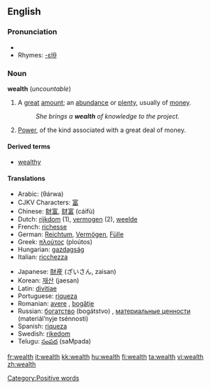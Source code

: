 ==English==

===Pronunciation===
*{{audio|en-us-wealth.ogg|Audio (US)}}
*Rhymes: [[Rhymes:English:-ɛlθ|-ɛlθ]]

===Noun===
'''wealth''' (''uncountable'')

# A [[great]] [[amount]]; an [[abundance]] or [[plenty]], usually of [[money]].
#: ''She brings a '''wealth''' of knowledge to the project.''
# [[power|Power]], of the kind associated with a great deal of money.

====Derived terms====
*[[wealthy]]

====Translations====
{{top}}
*Arabic: {{ARchar|[[ثروة]]}} (θárwa) {{f}}
*CJKV Characters: [[富]]
*Chinese: [[財富]], [[财富]] (cáifù)
*Dutch: [[rijkdom]] {{m}} (1), [[vermogen]] {{n}} (2), [[weelde]] {{f}}
*French: [[richesse]] {{f}}
*German: [[Reichtum]], [[Vermögen]], [[Fülle]] {{f}}
*Greek: [[πλούτος]] (ploútos) {{m}}
*Hungarian: [[gazdagság]]
*Italian: [[ricchezza]] {{f}}
{{mid}}
*Japanese: [[財産]] (ざいさん, zaisan)
*Korean: [[재산]] (jaesan)
*Latin: [[divitiae]] {{f}} {{p}}
*Portuguese: [[riqueza]] {{f}}
*Romanian: [[avere]] {{f}}, [[bogăţie]] {{f}}
*Russian: [[богатство]] (bogátstvo) {{n}}, [[материальные ценности]] (materiál’nyje tsénnosti) {{p}}
*Spanish: [[riqueza]] {{f}}
*Swedish: [[rikedom]]
*Telugu: [[సంపద]] (saMpada)
{{bottom}}

[[Category:Positive words]]

[[fr:wealth]]
[[it:wealth]]
[[kk:wealth]]
[[hu:wealth]]
[[fi:wealth]]
[[ta:wealth]]
[[vi:wealth]]
[[zh:wealth]]